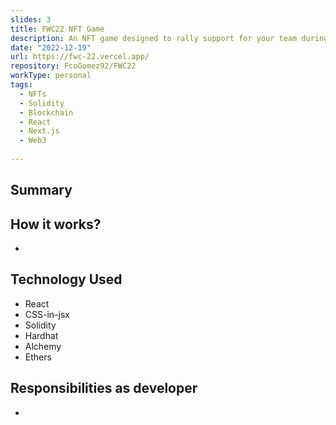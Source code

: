 ```yaml
---
slides: 3
title: FWC22 NFT Game 
description: An NFT game designed to rally support for your team during the FIFA Football World Cup 2022, offering the chance to win prizes.
date: "2022-12-19"
url: https://fwc-22.vercel.app/
repository: FcoGomez92/FWC22
workType: personal
tags:
  - NFTs
  - Solidity
  - Blockchain
  - React
  - Next.js
  - Web3
  
---
```


## Summary



## How it works?

- 

## Technology Used

- React
- CSS-in-jsx
- Solidity
- Hardhat
- Alchemy
- Ethers

## Responsibilities as developer

- 
